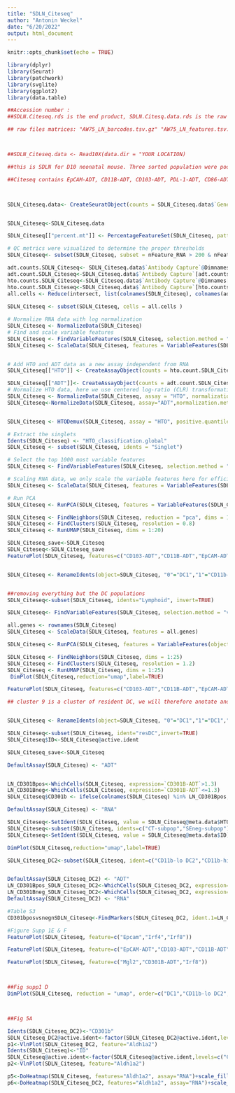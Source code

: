 ```yaml
---
title: "SDLN_Citeseq"
author: "Antonin Weckel"
date: "6/20/2022"
output: html_document
---
```


```r
knitr::opts_chunk$set(echo = TRUE)
```
```r
library(dplyr)
library(Seurat)
library(patchwork)
library(svglite)
library(ggplot2)
library(data.table)
```

```r

##Accession number : 
##SDLN.Citeseq.rds is the end product, SDLN.Citesq.data.rds is the raw seurat object

## raw files matrices: "AW75_LN_barcodes.tsv.gz" "AW75_LN_features.tsv.gz" "AW75_LN_matrix.mtx.gz"



##SDLN_Citeseq.data <- Read10X(data.dir = "YOUR LOCATION)

##this is SDLN for D10 neonatal mouse. Three sorted population were pooled together and hashtagged, with also cite-seq. Uncolonized (CT-subpop), colonized but cells without bacteria (SEneg) and colonized cells loaded with bacterial antigen (SEpos). not difference were observed between SEneg and CTpop. so the pipeline focus on removing the SEpos populations, and getting only singlets. 

##Citeseq contains EpCAM-ADT, CD11B-ADT, CD103-ADT, PDL-1-ADT, CD86-ADT, CD301B-ADT



SDLN_Citeseq.data<- CreateSeuratObject(counts = SDLN_Citeseq.data$`Gene Expression`, project = "LN",assay="RNA", min.cells = 3, min.features = 200)


SDLN_Citeseq<-SDLN_Citeseq.data

SDLN_Citeseq[["percent.mt"]] <- PercentageFeatureSet(SDLN_Citeseq, pattern = "^mt-")

# QC metrics were visualized to determine the proper thresholds
SDLN_Citeseq<- subset(SDLN_Citeseq, subset = nFeature_RNA > 200 & nFeature_RNA < 5500 & percent.mt < 6)

adt.counts.SDLN_Citeseq<- SDLN_Citeseq.data$`Antibody Capture`@Dimnames[[1]][1:6]
adt.count.SDLN_Citeseq<-SDLN_Citeseq.data$`Antibody Capture`[adt.counts.SDLN_Citeseq,]
hto.counts.SDLN_Citeseq<-SDLN_Citeseq.data$`Antibody Capture`@Dimnames[[1]][7:11]
hto.count.SDLN_Citeseq<-SDLN_Citeseq.data$`Antibody Capture`[hto.counts.SDLN_Citeseq,]
all.cells <- Reduce(intersect, list(colnames(SDLN_Citeseq), colnames(adt.count.SDLN_Citeseq), colnames(hto.count.SDLN_Citeseq)))
                   
SDLN_Citeseq <- subset(SDLN_Citeseq, cells = all.cells )
```
```r
# Normalize RNA data with log normalization
SDLN_Citeseq <- NormalizeData(SDLN_Citeseq)
# Find and scale variable features
SDLN_Citeseq <- FindVariableFeatures(SDLN_Citeseq, selection.method = "mean.var.plot")
SDLN_Citeseq <- ScaleData(SDLN_Citeseq, features = VariableFeatures(SDLN_Citeseq))


# Add HTO and ADT data as a new assay independent from RNA
SDLN_Citeseq[["HTO"]] <- CreateAssayObject(counts = hto.count.SDLN_Citeseq[,colnames(x=SDLN_Citeseq)])

SDLN_Citeseq[["ADT"]]<- CreateAssayObject(counts = adt.count.SDLN_Citeseq[,colnames(x=SDLN_Citeseq)])
# Normalize HTO data, here we use centered log-ratio (CLR) transformation
SDLN_Citeseq <- NormalizeData(SDLN_Citeseq, assay = "HTO", normalization.method = "CLR")
SDLN_Citeseq<-NormalizeData(SDLN_Citeseq, assay="ADT",normalization.method = "CLR")


SDLN_Citeseq <- HTODemux(SDLN_Citeseq, assay = "HTO", positive.quantile = 0.985)

# Extract the singlets
Idents(SDLN_Citeseq) <- "HTO_classification.global"
SDLN_Citeseq <- subset(SDLN_Citeseq, idents = "Singlet")


```

```r
# Select the top 1000 most variable features
SDLN_Citeseq <- FindVariableFeatures(SDLN_Citeseq, selection.method = "mean.var.plot")

# Scaling RNA data, we only scale the variable features here for efficiency
SDLN_Citeseq <- ScaleData(SDLN_Citeseq, features = VariableFeatures(SDLN_Citeseq))

# Run PCA
SDLN_Citeseq <- RunPCA(SDLN_Citeseq, features = VariableFeatures(SDLN_Citeseq))

SDLN_Citeseq <- FindNeighbors(SDLN_Citeseq, reduction = "pca", dims = 1:20)
SDLN_Citeseq <- FindClusters(SDLN_Citeseq, resolution = 0.8)
SDLN_Citeseq <- RunUMAP(SDLN_Citeseq, dims = 1:20)
```
```r

SDLN_Citeseq_save<-SDLN_Citeseq
SDLN_Citeseq<-SDLN_Citeseq_save
FeaturePlot(SDLN_Citeseq, features=c("CD103-ADT","CD11B-ADT","EpCAM-ADT", "CD301B-ADT","Mgl2","PDL-1-ADT","CD86-ADT", "Ccr7","Cd3e"), label=TRUE)


SDLN_Citeseq <- RenameIdents(object=SDLN_Citeseq, "0"="DC1","1"="CD11b-hi DC2","2"="LC","3"="DC1","4"="DC1","5"="CD11b-lo DC2","6"="resDC","7"="DC1","8"="Lymphoid", "9"="DC1","10"="DC1","11"="Lymphoid","12"="Lymphoid","13"="Lymphoid")


##removing everything but the DC populations
SDLN_Citeseq<-subset(SDLN_Citeseq, idents="Lymphoid", invert=TRUE)
```

```r
SDLN_Citeseq<- FindVariableFeatures(SDLN_Citeseq, selection.method = "vst", nfeatures = 2000)

all.genes <- rownames(SDLN_Citeseq)
SDLN_Citeseq <- ScaleData(SDLN_Citeseq, features = all.genes)

SDLN_Citeseq <- RunPCA(SDLN_Citeseq, features = VariableFeatures(object = SDLN_Citeseq))

SDLN_Citeseq <- FindNeighbors(SDLN_Citeseq, dims = 1:25)
SDLN_Citeseq <- FindClusters(SDLN_Citeseq, resolution = 1.2)
SDLN_Citeseq <- RunUMAP(SDLN_Citeseq, dims = 1:25)
 DimPlot(SDLN_Citeseq,reduction="umap",label=TRUE)

FeaturePlot(SDLN_Citeseq, features=c("CD103-ADT","CD11B-ADT","EpCAM-ADT", "CD301B-ADT","Mgl2","PDL-1-ADT","CD86-ADT", "Ccr7","Cd3e"), label=TRUE)

## cluster 9 is a cluster of resident DC, we will therefore anotate and remove that cluster


SDLN_Citeseq <- RenameIdents(object=SDLN_Citeseq, "0"="DC1","1"="DC1","2"="DC1","3"="LC","4"="CD11b-lo DC2","5"="CD11b-hi DC2","6"="DC1","7"="CD11b-lo DC2","8"="LC", "9"="resDC","10"="CD11b-hi DC2","11"="LC","12"="DC1","13"="DC1","14"="DC1")

SDLN_Citeseq<-subset(SDLN_Citeseq, ident="resDC",invert=TRUE)
SDLN_Citeseq$ID<-SDLN_Citeseq@active.ident

SDLN_Citeseq_save<-SDLN_Citeseq

```

```r
DefaultAssay(SDLN_Citeseq) <- "ADT"


LN_CD301Bpos<-WhichCells(SDLN_Citeseq, expression=`CD301B-ADT`>1.3)
LN_CD301Bneg<-WhichCells(SDLN_Citeseq, expression=`CD301B-ADT`<=1.3)
SDLN_Citeseq$CD301b <- ifelse(colnames(SDLN_Citeseq) %in% LN_CD301Bpos, "CD301B-pos", "CD301B-neg")

DefaultAssay(SDLN_Citeseq) <- "RNA"

```
```r
SDLN_Citeseq<-SetIdent(SDLN_Citeseq, value = SDLN_Citeseq@meta.data$HTO_maxID)
SDLN_Citeseq<-subset(SDLN_Citeseq, idents=c("CT-subpop","SEneg-subpop"))
SDLN_Citeseq<-SetIdent(SDLN_Citeseq, value = SDLN_Citeseq@meta.data$ID)

DimPlot(SDLN_Citeseq,reduction="umap",label=TRUE)

```

```r
SDLN_Citeseq_DC2<-subset(SDLN_Citeseq, ident=c("CD11b-lo DC2","CD11b-hi DC2"))


DefaultAssay(SDLN_Citeseq_DC2) <- "ADT"
LN_CD301Bpos_SDLN_Citeseq_DC2<-WhichCells(SDLN_Citeseq_DC2, expression=`CD301B-ADT`>1.3)
LN_CD301Bneg_SDLN_Citeseq_DC2<-WhichCells(SDLN_Citeseq_DC2, expression=`CD301B-ADT`<=1.3)
DefaultAssay(SDLN_Citeseq_DC2) <- "RNA"

#Table S3
CD301bposvsnegnSDLN_Citeseq<-FindMarkers(SDLN_Citeseq_DC2, ident.1=LN_CD301Bpos_SDLN_Citeseq_DC2, ident.2=LN_CD301Bneg_SDLN_Citeseq_DC2)


```

```r
#Figure Supp 1E & F
FeaturePlot(SDLN_Citeseq, feature=c("Epcam","Irf4","Irf8"))

FeaturePlot(SDLN_Citeseq, feature=c("EpCAM-ADT","CD103-ADT","CD11B-ADT"))

FeaturePlot(SDLN_Citeseq, feature=c("Mgl2","CD301B-ADT","Irf8"))



##Fig supp1 D
DimPlot(SDLN_Citeseq, reduction = "umap", order=c("DC1","CD11b-lo DC2","CD11b-hi DC2", "LC"),label=TRUE,cols = c('DC1'='#E68613','CD11b-lo DC2'='#F8766D','CD11b-hi DC2'='#0CB702','LC'='#00A9FF'))



##Fig 5A

Idents(SDLN_Citeseq_DC2)<-"CD301b"
SDLN_Citeseq_DC2@active.ident<-factor(SDLN_Citeseq_DC2@active.ident,levels=c("CD301B-neg","CD301B-pos"))
p1<-VlnPlot(SDLN_Citeseq_DC2, feature="Aldh1a2")
Idents(SDLN_Citeseq)<-"ID"
SDLN_Citeseq@active.ident<-factor(SDLN_Citeseq@active.ident,levels=c("CD11b-lo DC2","CD11b-hi DC2","DC1","LC"))
p2<-VlnPlot(SDLN_Citeseq, feature="Aldh1a2")

p5<-DoHeatmap(SDLN_Citeseq, features="Aldh1a2", assay="RNA")+scale_fill_gradientn(colors = c("blue", "white", "red"))
p6<-DoHeatmap(SDLN_Citeseq_DC2, features="Aldh1a2", assay="RNA")+scale_fill_gradientn(colors = c("blue", "white", "red"))


```
```r
```

